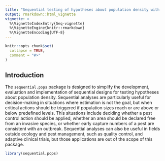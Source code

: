 ```yaml
---
title: "Sequential testing of hypotheses about population density with the `sequential.pops` package"
output: rmarkdown::html_vignette
vignette: >
  %\VignetteIndexEntry{Seq-vignette}
  %\VignetteEngine{knitr::rmarkdown}
  %\VignetteEncoding{UTF-8}
---
```


```r
knitr::opts_chunk$set(
  collapse = TRUE,
  comment = "#>"
)
```

## Introduction

The `sequential.pops` package is designed to simplify the development, evaluation 
and implementation of sequential designs for testing hypotheses about population
density. Sequential analyses are particularly useful for decision-making in situations 
where estimation is not the goal, but when critical actions should be triggered if
population sizes reach or are above or below predefined levels. This situations include
deciding whether a pest control action should be applied, whether an area should be
declared free from an invasive species, or whether early capture numbers of a pest
are consistent with an outbreak. Sequential analyses can also be useful in fields 
outside ecology and pest management, such as quality control, and adaptive clinical 
trials, but those applications are out of the scope of this package.


```r
library(sequential.pops)
```
